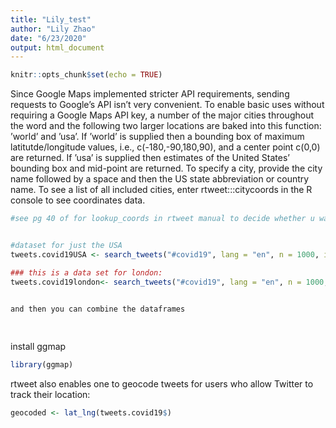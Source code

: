 ```yaml
---
title: "Lily_test"
author: "Lily Zhao"
date: "6/23/2020"
output: html_document
---
```


```r
knitr::opts_chunk$set(echo = TRUE)
```


Since Google Maps implemented stricter API requirements, sending requests to Google’s API isn’t
very convenient. To enable basic uses without requiring a Google Maps API key, a number of the
major cities throughout the word and the following two larger locations are baked into this function: ’world’ and ’usa’. If ’world’ is supplied then a bounding box of maximum latitutde/longitude values, i.e., c(-180,-90,180,90), and a center point c(0,0) are returned. If ’usa’ is supplied then estimates of the United States’ bounding box and mid-point are returned. To specify a city, provide the city name followed by a space and then the US state abbreviation or country name. To see a list of all included cities, enter rtweet:::citycoords in the R console to see coordinates data.

```r
#see pg 40 of for lookup_coords in rtweet manual to decide whether u want to apply for a google api key or if you are happy w just using different cities that are built into rtweet. 


#dataset for just the USA
tweets.covid19USA <- search_tweets("#covid19", lang = "en", n = 1000, include_rts = FALSE, geocode = lookup_coords("usa"))

### this is a data set for london: 
tweets.covid19london<- search_tweets("#covid19", lang = "en", n = 1000, include_rts = FALSE, geocode = lookup_coords("london"))


and then you can combine the dataframes
                          
                       
```

install ggmap
```r
library(ggmap)
```
rtweet also enables one to geocode tweets for users who allow Twitter to track their location:
```r
geocoded <- lat_lng(tweets.covid19$)
```

